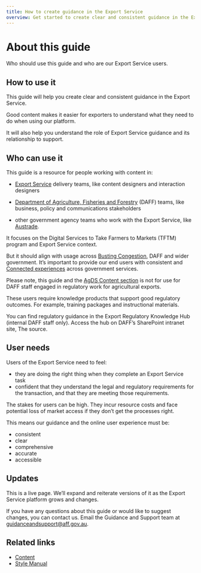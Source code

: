 ```yaml
---
title: How to create guidance in the Export Service
overview: Get started to create clear and consistent guidance in the Export Service.
---
```


# About this guide

Who should use this guide and who are our Export Service users.

## How to use it

This guide will help you create clear and consistent guidance in the Export Service.

Good content makes it easier for exporters to understand what they need to do when using our platform.

It will also help you understand the role of Export Service guidance and its relationship to support.

## Who can use it

This guide is a resource for people working with content in:

- [Export Service](https://agriculture-exports.awe.gov.au/account/help/) delivery teams, like content designers and interaction designers

- [Department of Agriculture, Fisheries and Forestry](https://www.agriculture.gov.au/) (DAFF) teams, like business, policy and
  communications stakeholders

- other government agency teams who work with the Export Service, like [Austrade](https://www.austrade.gov.au/).

It focuses on the Digital Services to Take Farmers to Markets (TFTM) program and Export Service context.

But it should align with usage across [Busting Congestion](https://www.agriculture.gov.au/sites/default/files/documents/budget-2020-21-busting-congestion-for-agricultural-exporters.pdf), DAFF and wider government. It’s important to provide our end users with consistent and [Connected experiences](./types-of-content#connected-experiences) across government services.

Please note, this guide and the [AgDS Content section](/conten) is not for use for DAFF staff engaged in regulatory work for agricultural exports.

These users require knowledge products that support good regulatory outcomes. For example, training packages and instructional materials.

You can find regulatory guidance in the Export Regulatory Knowledge Hub (internal DAFF staff only). Access the hub on DAFF’s SharePoint intranet site, The source.

## User needs

Users of the Export Service need to feel:

- they are doing the right thing when they complete an Export Service task
- confident that they understand the legal and regulatory requirements for the transaction, and that they are meeting those requirements.

The stakes for users can be high. They incur resource costs and face potential loss of market access if they don’t get the processes right.

This means our guidance and the online user experience must be:

- consistent
- clear
- comprehensive
- accurate
- accessible

## Updates

This is a live page. We’ll expand and reiterate versions of it as the Export Service platform grows and changes.

If you have any questions about this guide or would like to suggest changes, you can contact us. Email the Guidance and Support team at [guidanceandsupport@aff.gov.au](mailto:guidanceandsupport@aff.gov.au).

## Related links

- [Content](/content)
- [Style Manual](https://www.stylemanual.gov.au/)
